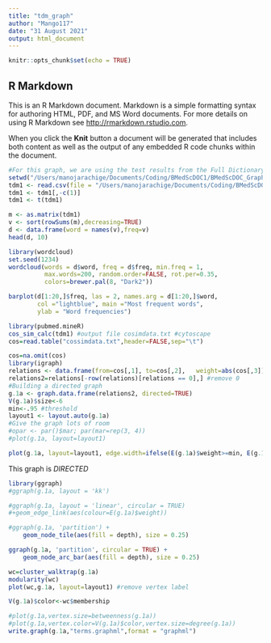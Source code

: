 ```yaml
---
title: "tdm_graph"
author: "Mango117"
date: "31 August 2021"
output: html_document
---
```


```r
knitr::opts_chunk$set(echo = TRUE)
```

## R Markdown

This is an R Markdown document. Markdown is a simple formatting syntax for authoring HTML, PDF, and MS Word documents. For more details on using R Markdown see <http://rmarkdown.rstudio.com>.

When you click the **Knit** button a document will be generated that includes both content as well as the output of any embedded R code chunks within the document.

```r
#For this graph, we are using the test results from the Full Dictionary + All pdfs
setwd("/Users/manojarachige/Documents/Coding/BMedScDOC1/BMedScDOC_Graph/")
tdm1 <- read.csv(file = "/Users/manojarachige/Documents/Coding/BMedScDOC1/BMedScDOC_Graph/Inputs/TDM_pdfs_fulldict.csv")
tdm1 <- tdm1[,-c(1)]
tdm1 <- t(tdm1)

m <- as.matrix(tdm1)
v <- sort(rowSums(m),decreasing=TRUE)
d <- data.frame(word = names(v),freq=v)
head(d, 10)
```
```r
library(wordcloud)
set.seed(1234)
wordcloud(words = d$word, freq = d$freq, min.freq = 1,
          max.words=200, random.order=FALSE, rot.per=0.35, 
          colors=brewer.pal(8, "Dark2"))

barplot(d[1:20,]$freq, las = 2, names.arg = d[1:20,]$word,
        col ="lightblue", main ="Most frequent words",
        ylab = "Word frequencies")
```


```r
library(pubmed.mineR)
cos_sim_calc(tdm1) #output file cosimdata.txt #cytoscape
cos=read.table("cossimdata.txt",header=FALSE,sep="\t")

cos=na.omit(cos)
library(igraph)
relations <- data.frame(from=cos[,1], to=cos[,2],   weight=abs(cos[,3]))
relations2=relations[-row(relations)[relations == 0],] #remove 0
#Building a directed graph
g.1a <- graph.data.frame(relations2, directed=TRUE)
V(g.1a)$size<-6
min<-.95 #threshold
layout1 <- layout.auto(g.1a)
#Give the graph lots of room
#opar <- par()$mar; par(mar=rep(3, 4)) 
#plot(g.1a, layout=layout1)

plot(g.1a, layout=layout1, edge.width=ifelse(E(g.1a)$weight>=min, E(g.1a)$weight, NA)) 
```
This graph is *DIRECTED*

```r
library(ggraph)
#ggraph(g.1a, layout = 'kk')

#ggraph(g.1a, layout = 'linear', circular = TRUE)
#+geom_edge_link(aes(colour=E(g.1a)$weight))

#ggraph(g.1a, 'partition') + 
    geom_node_tile(aes(fill = depth), size = 0.25)

ggraph(g.1a, 'partition', circular = TRUE) + 
    geom_node_arc_bar(aes(fill = depth), size = 0.25)
```
```r
wc=cluster_walktrap(g.1a) 
modularity(wc)
plot(wc,g.1a, layout=layout1) #remove vertex label

V(g.1a)$color<-wc$membership

#plot(g.1a,vertex.size=betweenness(g.1a))
#plot(g.1a,vertex.color=V(g.1a)$color,vertex.size=degree(g.1a))
write.graph(g.1a,"terms.graphml",format = "graphml")
```